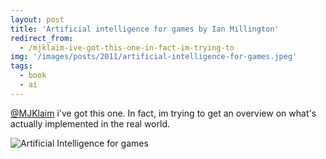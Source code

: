 ```yaml
---
layout: post
title: 'Artificial intelligence for games by Ian Millington'
redirect_from:
  - /mjklaim-ive-got-this-one-in-fact-im-trying-to
img: '/images/posts/2011/artificial-intelligence-for-games.jpeg'
tags:
  - book
  - ai
---
```


[@MJKlaim](http://twitter.com/mjklaim) i've got this one. In fact, im trying to
get an overview on what's actually implemented in the real world.

![Artificial Intelligence for games](/images/posts/2011/artificial-intelligence-for-games.jpeg)

